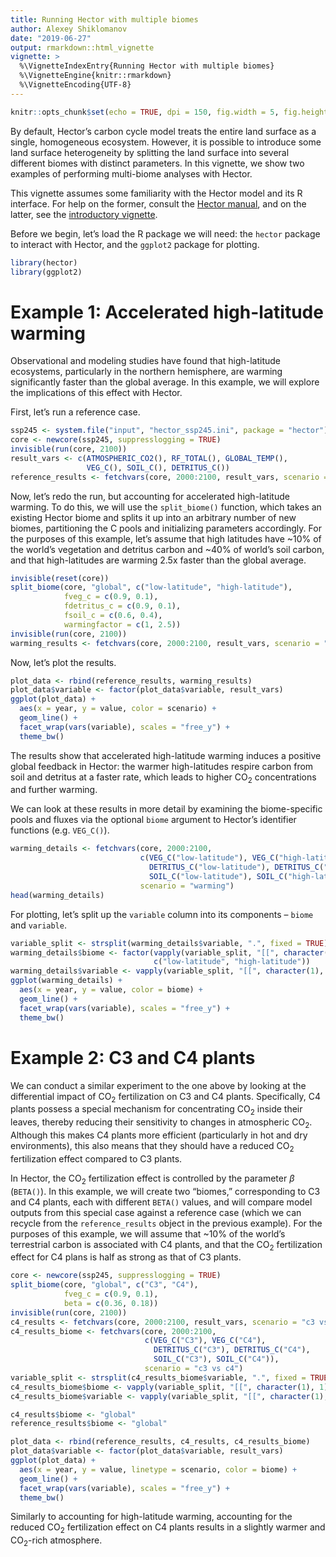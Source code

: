 ```yaml
---
title: Running Hector with multiple biomes
author: Alexey Shiklomanov
date: "2019-06-27"
output: rmarkdown::html_vignette
vignette: >
  %\VignetteIndexEntry{Running Hector with multiple biomes}
  %\VignetteEngine{knitr::rmarkdown}
  %\VignetteEncoding{UTF-8}
---
```


```r
knitr::opts_chunk$set(echo = TRUE, dpi = 150, fig.width = 5, fig.height = 4)
```

By default, Hector's carbon cycle model treats the entire land surface as a single, homogeneous ecosystem.
However, it is possible to introduce some land surface heterogeneity by splitting the land surface into several different biomes with distinct parameters.
In this vignette, we show two examples of performing multi-biome analyses with Hector.

This vignette assumes some familiarity with the Hector model and its R interface.
For help on the former, consult the [Hector manual](manual/index.html), and on the latter, see the [introductory vignette](intro-to-hector.html).

Before we begin, let's load the R package we will need: the `hector` package to interact with Hector, and the `ggplot2` package for plotting.

```r
library(hector)
library(ggplot2)
```

# Example 1: Accelerated high-latitude warming

Observational and modeling studies have found that high-latitude ecosystems, particularly in the northern hemisphere, are warming significantly faster than the global average.
In this example, we will explore the implications of this effect with Hector.

First, let's run a reference case.

```r
ssp245 <- system.file("input", "hector_ssp245.ini", package = "hector")
core <- newcore(ssp245, suppresslogging = TRUE)
invisible(run(core, 2100))
result_vars <- c(ATMOSPHERIC_CO2(), RF_TOTAL(), GLOBAL_TEMP(),
                 VEG_C(), SOIL_C(), DETRITUS_C())
reference_results <- fetchvars(core, 2000:2100, result_vars, scenario = "reference")
```

Now, let's redo the run, but accounting for accelerated high-latitude warming.
To do this, we will use the `split_biome()` function, which takes an existing Hector biome and splits it up into an arbitrary number of new biomes, partitioning the C pools and initializing parameters accordingly.
For the purposes of this example, let's assume that high latitudes have ~10% of the world's vegetation and detritus carbon and ~40% of world's soil carbon, and that high-latitudes are warming 2.5x faster than the global average.

```r
invisible(reset(core))
split_biome(core, "global", c("low-latitude", "high-latitude"),
            fveg_c = c(0.9, 0.1),
            fdetritus_c = c(0.9, 0.1),
            fsoil_c = c(0.6, 0.4),
            warmingfactor = c(1, 2.5))
invisible(run(core, 2100))
warming_results <- fetchvars(core, 2000:2100, result_vars, scenario = "warming")
```

Now, let's plot the results.

```r
plot_data <- rbind(reference_results, warming_results)
plot_data$variable <- factor(plot_data$variable, result_vars)
ggplot(plot_data) +
  aes(x = year, y = value, color = scenario) +
  geom_line() +
  facet_wrap(vars(variable), scales = "free_y") +
  theme_bw()
```

The results show that accelerated high-latitude warming induces a positive global feedback in Hector:
the warmer high-latitudes respire carbon from soil and detritus at a faster rate, which leads to higher CO~2~ concentrations and further warming.

We can look at these results in more detail by examining the biome-specific pools and fluxes via the optional `biome` argument to Hector's identifier functions (e.g. `VEG_C()`).

```r
warming_details <- fetchvars(core, 2000:2100,
                             c(VEG_C("low-latitude"), VEG_C("high-latitude"),
                               DETRITUS_C("low-latitude"), DETRITUS_C("high-latitude"),
                               SOIL_C("low-latitude"), SOIL_C("high-latitude")),
                             scenario = "warming")
head(warming_details)
```

For plotting, let's split up the `variable` column into its components -- `biome` and `variable`.

```r
variable_split <- strsplit(warming_details$variable, ".", fixed = TRUE)
warming_details$biome <- factor(vapply(variable_split, "[[", character(1), 1),
                                c("low-latitude", "high-latitude"))
warming_details$variable <- vapply(variable_split, "[[", character(1), 2)
ggplot(warming_details) +
  aes(x = year, y = value, color = biome) +
  geom_line() +
  facet_wrap(vars(variable), scales = "free_y") +
  theme_bw()
```

# Example 2: C3 and C4 plants

We can conduct a similar experiment to the one above by looking at the differential impact of CO~2~ fertilization on C3 and C4 plants.
Specifically, C4 plants possess a special mechanism for concentrating CO~2~ inside their leaves, thereby reducing their sensitivity to changes in atmospheric CO~2~.
Although this makes C4 plants more efficient (particularly in hot and dry environments), this also means that they should have a reduced CO~2~ fertilization effect compared to C3 plants.

In Hector, the CO~2~ fertilization effect is controlled by the parameter $\beta$ (`BETA()`).
In this example, we will create two "biomes," corresponding to C3 and C4 plants, each with different `BETA()` values, and will compare model outputs from this special case against a reference case (which we can recycle from the `reference_results` object in the previous example).
For the purposes of this example, we will assume that ~10% of the world's terrestrial carbon is associated with C4 plants, and that the CO~2~ fertilization effect for C4 plans is half as strong as that of C3 plants.

```r
core <- newcore(ssp245, suppresslogging = TRUE)
split_biome(core, "global", c("C3", "C4"),
            fveg_c = c(0.9, 0.1),
            beta = c(0.36, 0.18))
invisible(run(core, 2100))
c4_results <- fetchvars(core, 2000:2100, result_vars, scenario = "c3 vs c4")
c4_results_biome <- fetchvars(core, 2000:2100,
                              c(VEG_C("C3"), VEG_C("C4"),
                                DETRITUS_C("C3"), DETRITUS_C("C4"),
                                SOIL_C("C3"), SOIL_C("C4")),
                              scenario = "c3 vs c4")
variable_split <- strsplit(c4_results_biome$variable, ".", fixed = TRUE)
c4_results_biome$biome <- vapply(variable_split, "[[", character(1), 1)
c4_results_biome$variable <- vapply(variable_split, "[[", character(1), 2)

c4_results$biome <- "global"
reference_results$biome <- "global"

plot_data <- rbind(reference_results, c4_results, c4_results_biome)
plot_data$variable <- factor(plot_data$variable, result_vars)
ggplot(plot_data) +
  aes(x = year, y = value, linetype = scenario, color = biome) +
  geom_line() +
  facet_wrap(vars(variable), scales = "free_y") +
  theme_bw()
```

Similarly to accounting for high-latitude warming, accounting for the reduced CO~2~ fertilization effect on C4 plants results in a slightly warmer and CO~2~-rich atmosphere.

